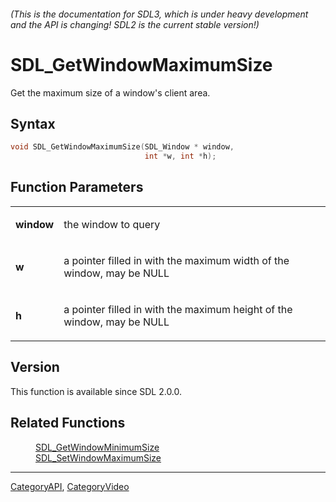 ====== (This is the documentation for SDL3, which is under heavy development and the API is changing! SDL2 is the current stable version!) ======
= SDL_GetWindowMaximumSize =

Get the maximum size of a window's client area.

== Syntax ==

<syntaxhighlight lang='c'>
void SDL_GetWindowMaximumSize(SDL_Window * window,
                              int *w, int *h);
</syntaxhighlight>

== Function Parameters ==

{|
|'''window'''
|the window to query
|-
|'''w'''
|a pointer filled in with the maximum width of the window, may be NULL
|-
|'''h'''
|a pointer filled in with the maximum height of the window, may be NULL
|}

== Version ==

This function is available since SDL 2.0.0.

== Related Functions ==

:[[SDL_GetWindowMinimumSize]]
:[[SDL_SetWindowMaximumSize]]

----
[[CategoryAPI]], [[CategoryVideo]]
<!-- #See the Style Guide for instructions on editing the footer. -->


